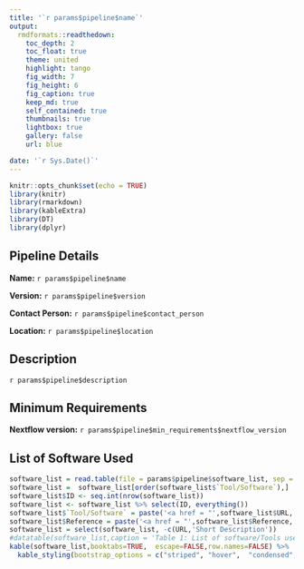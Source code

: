 ```yaml
---
title: '`r params$pipeline$name`'
output: 
  rmdformats::readthedown:
    toc_depth: 2
    toc_float: true
    theme: united
    highlight: tango
    fig_width: 7
    fig_height: 6
    fig_caption: true
    keep_md: true
    self_contained: true
    thumbnails: true
    lightbox: true
    gallery: false
    url: blue

date: '`r Sys.Date()`'
---
```


```r
knitr::opts_chunk$set(echo = TRUE)
library(knitr)
library(rmarkdown)
library(kableExtra)
library(DT)
library(dplyr)
```

## Pipeline Details

**Name:** `r params$pipeline$name`

**Version:** `r params$pipeline$version`

**Contact Person:** `r params$pipeline$contact_person`

**Location:** `r params$pipeline$location`

## Description

`r params$pipeline$description`

## Minimum Requirements

**Nextflow version:** `r params$pipeline$min_requirements$nextflow_version`

## List of Software Used

```r
software_list = read.table(file = params$pipeline$software_list, sep = '\t', header = TRUE, stringsAsFactors = FALSE, check.names=F)
software_list =  software_list[order(software_list$`Tool/Software`),]
software_list$ID <- seq.int(nrow(software_list))
software_list <- software_list %>% select(ID, everything())
software_list$`Tool/Software` = paste('<a href = "',software_list$URL,'" target="_blank">',software_list$`Tool/Software`,'</a>',sep='')
software_list$Reference = paste('<a href = "',software_list$Reference,'" target="_blank">open</a>',sep='')
software_list = select(software_list, -c(URL,'Short Description'))
#datatable(software_list,caption = 'Table 1: List of software/Tools used.', rownames = FALSE, escape=FALSE, class = 'cell-border compact stripe hover', options = list(columnDefs = list(list(className = 'dt-center', targets = "_all")), pageLength = 5, scroller=T, dom = 'Blfrtip', lengthMenu = list(c(5,10,15,25,50,-1), c(5,10,15,25,50,"All"))))
kable(software_list,booktabs=TRUE,  escape=FALSE,row.names=FALSE) %>%
  kable_styling(bootstrap_options = c("striped", "hover",  "condensed", "responsive"),full_width = F, position = "center")
```
